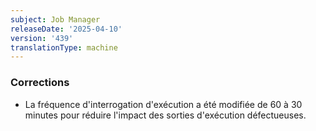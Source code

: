 ```yaml
---
subject: Job Manager
releaseDate: '2025-04-10'
version: '439'
translationType: machine
---
```


### Corrections

* La fréquence d&apos;interrogation d&apos;exécution a été modifiée de 60 à 30 minutes pour réduire l&apos;impact des sorties d&apos;exécution défectueuses.